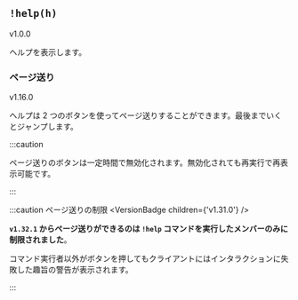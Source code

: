 
## `!help(h)`

<VersionBadge>v1.0.0</VersionBadge>

ヘルプを表示します。

### ページ送り

<VersionBadge>v1.16.0</VersionBadge>

ヘルプは 2 つのボタンを使ってページ送りすることができます。最後までいくとジャンプします。

:::caution

ページ送りのボタンは一定時間で無効化されます。無効化されても再実行で再表示可能です。

:::

:::caution ページ送りの制限 <VersionBadge children={'v1.31.0'} />

**`v1.32.1` からページ送りができるのは `!help` コマンドを実行したメンバーのみに制限されました**。

コマンド実行者以外がボタンを押してもクライアントにはインタラクションに失敗した趣旨の警告が表示されます。

:::
